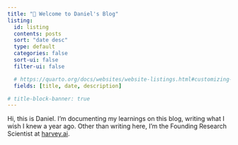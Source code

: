 ```yaml
---
title: "👋 Welcome to Daniel's Blog"
listing:
  id: listing
  contents: posts
  sort: "date desc"
  type: default
  categories: false
  sort-ui: false
  filter-ui: false

  # https://quarto.org/docs/websites/website-listings.html#customizing-fields
  fields: [title, date, description]

# title-block-banner: true
---
```


Hi, this is Daniel.
I’m documenting my learnings on this blog, writing what I wish I knew a year ago.
Other than writing here, I’m the Founding Research Scientist at [harvey.ai](https://harvey.ai).


::: {#sample-listings}
:::